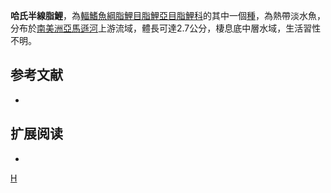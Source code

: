 {{Speciesbox 
| taxon = Hemigrammus haraldi
| status = NE
| status_system = IUCN3.1
| authority =  [[Géry|Géry]], 1961
| synonyms = *''Hemigrammus pulcher haraldi''<br /><small>Géry, 1961</small>
}}
'''哈氏半線脂鯉'''，為[[輻鰭魚綱|輻鰭魚綱]][[脂鯉目|脂鯉目]][[脂鯉亞目|脂鯉亞目]][[脂鯉科|脂鯉科]]的其中一個[[種|種]]，為熱帶淡水魚，分布於[[南美洲|南美洲]][[亞馬遜河|亞馬遜河]]上游流域，體長可達2.7公分，棲息底中層水域，生活習性不明。

==参考文献==
{{refbegin}}
*{{FishBase_species|genus=Hemigrammus|species=haraldi|year=2013|month=12}}
{{refend}}

== 扩展阅读 ==
{{refbegin}}
*{{wikispecies-inline|Hemigrammus haraldi|哈氏半線脂鯉}}
{{refend}}
{{Taxonbar|from=Q9002715}}

[[Category:半線脂鯉屬|H]]